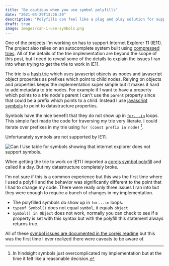 ```yaml
---
title: "Be cautious when you use symbol polyfills"
date: "2021-03-29T13:26:20"
description: "Polyfills can feel like a plug and play solution for supporting older browsers, but they can come with caveats which break expected behavior."
draft: true
image: images/can-i-use-symbols.png
---
```


One of the projects I'm working on has to support Internet Explorer 11 (IE11).
The project also relies on an autocomplete system built using [compressed tries](https://en.wikipedia.org/wiki/Trie#Compressing_tries).
All of the details of the trie implementation are beyond the scope of this post, but I need to reveal some of the details to explain the issues I ran into when trying to get the trie to work in IE11.

The trie is a [hash trie](https://en.wikipedia.org/wiki/Hash_trie) which uses javascript objects as nodes and javascript object properties as prefixes which point to child nodes.
Relying on objects and properties keeps the implementation super simple but it makes it hard to add metadata to trie nodes. For example if I want to have a property which points to a trie node's parent I can't use the `parent` property since that could be a prefix which points to a child. Instead I use [javascript symbols](https://developer.mozilla.org/en-US/docs/Web/JavaScript/Reference/Global_Objects/Symbol) to point to datastructure properties.

Symbols have the nice benefit that they do not show up in [`for...in`](https://developer.mozilla.org/en-US/docs/Web/JavaScript/Reference/Statements/for...in) loops.
This simple fact made the code for traversing my trie very literate. I could iterate over prefixes in my trie using `for (const prefix in node)` [^hindsight].

[^hindsight]: In hindsight symbols just overcomplicated my implementation but at the time it felt like a reasonable decision.

Unfortunately symbols are not supported by IE11.

![Can I Use table for symbols showing that internet explorer does not support symbols.](images/can-i-use-symbols.png)

When getting the trie to work on IE11 I imported a [corejs symbol polyfill](https://github.com/zloirock/core-js#ecmascript-symbol) and called it a day. But my datastructure completely broke.

I'm not sure if this is a common experience but this was the first time where I used a polyfill and the behavior was significantly different to the point that I had to change my code.
There were really only three issues I ran into but they were enough to require a bunch of changes in my implementation.

- The polyfilled symbols do show up in `for...in` loops.
- `typeof Symbol()` does not equal `symbol`, it equals `object`
- `Symbol() in Object` does not work, normally you can check to see if a property is set with this syntax but with the polyfill this statement always returns true.

All of these [symbol issues are documented in the corejs readme](https://github.com/zloirock/core-js#caveats-when-using-symbol-polyfill) but this was the first time I ever realized there were caveats to be aware of.
